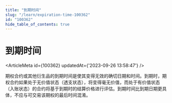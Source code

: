 ```yaml
---
title: "到期时间"
slug: "/learn/expiration-time-100362"
id: "100362"
hide_table_of_contents: true
---
```



# 到期时间

<ArticleMeta id={100362} updatedAt={'2023-09-26 13:58:47'} />
<div className='border-solid border-b border-t-0 my-4 border-[var(--ifm-color-gray-300)]' />

期权合约或其他衍生品的到期时间是使其变得无效的确切日期和时间。到期时，期权合约如果处于无价值状态（透支状态），将变得毫无价值，而处于有价值状态（入账状态）的合约将基于到期时的结算价格进行评估。到期时间比到期日期更具体，不应与可交易该期权的最后时间混淆。
